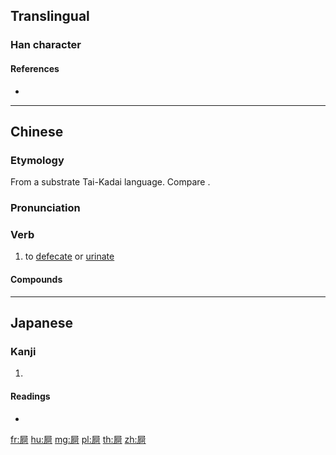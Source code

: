{{character info/new}}
==Translingual==

===Han character===
{{Han char|rn=44|rad=尸|as=08|sn=11|four=77221|canj=SNLR|ids=⿸尸阿}}

====References====
* {{Han ref|kx=0302.180|dkj=07727|dj=0599.320|hdz=20976.100|uh=5C59|ud=23641|bh=D4F3|bd=54515}}

----

==Chinese==
{{zh-forms}}

===Etymology===
From a substrate Tai-Kadai language. Compare {{cog|za|ok||to emit, to produce, to defecate, to urinate, to fart}}.

===Pronunciation===
{{zh-pron
|m=ē
|m-s=o1
|c=o1
|h=pfs=ô
|md=
|mn=
|w=
|mc=
|oc=
|cat=v
}}

===Verb===
{{zh-verb}}

# {{lb|zh|chiefly|Cantonese|and|Hakka}} to [[defecate]] or [[urinate]]

====Compounds====
{{zh-der|屙屎|屙肚|屙尿|屙肚子}}

----

==Japanese==

===Kanji===
{{ja-kanji|grade=|rs=尸08}}

# {{defn|lang=ja|sort=尸08}}

====Readings====
* {{ja-readings|on=[[あ]] (a)|kun=}}

[[fr:屙]]
[[hu:屙]]
[[mg:屙]]
[[pl:屙]]
[[th:屙]]
[[zh:屙]]